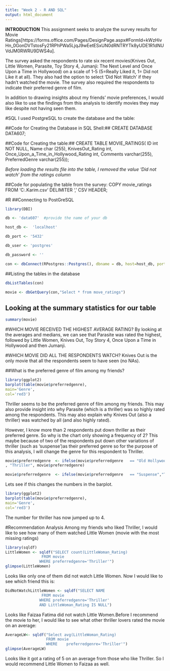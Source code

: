 ---
title: "Week 2 - R AND SQL"
output: html_document
---
**INTRODUCTION**
This assignment seeks to analyze the survey results for Movie Ratings[https://forms.office.com/Pages/DesignPage.aspx#FormId=kWzHivHn_0GonDVTstosFy21RPhPWa5LjqJ9wEetESxUN0dRNTRYTk8yUDE1R1dNUVdJM0RWRU9DWS4u].

The survey asked the respondents to rate six recent movies(Knives Out, Little Women, Parasite, Toy Story 4, Jumanji: The Next Level and Once Upon a Time in Hollywood) on a scale of 1-5 (5=Really Liked it, 1= Did not Like it at all). They also had the option to
select 'Did Not Watch' if they hadn't watched the movie. The survey also required the respondents to indicate their preferred genre of film.

In addition to drawing insights about my friends' movie preferences, I would also like to use the findings from this analysis to identify movies they may like despite not having seen them.


#SQL
I used PostgreSQL to create the database and the table:

##Code for Creating the Database in SQL Shell:##
CREATE DATABASE DATA607;

##Code for Creating the table:##
CREATE TABLE MOVIE_RATINGS(
ID int NOT NULL, Name char (255), KnivesOut_Rating int, Once_Upon_a_Time_in_Hollywood_Rating int, Comments varchar(255), PreferredGenre varchar(255));

*Before loading the results file into the table, I removed the value 'Did not watch' from the ratings column*

##Code for populating the table from the survey:
COPY movie_ratings
FROM 'C:\Users\Atina.Karim\Desktop\DATA607\MovieRatings.csv' 
DELIMITER ',' 
CSV HEADER;

#R
##Connecting to PostGreSQL
```{r}
library(DBI)

db <- 'data607'  #provide the name of your db

host_db <-  'localhost'

db_port <- '5432'  

db_user <- 'postgres'

db_password <- ''

con <- dbConnect(RPostgres::Postgres(), dbname = db, host=host_db, port=db_port, user=db_user, password=db_password)  
```
##Listing the tables in the database
```{r list tables}
dbListTables(con) 
```

```{r}
movie <- dbGetQuery(con,"Select * from move_ratings")
```
## Looking at the summary statistics for our table
```{r list tables}
summary(movie)
```

#WHICH MOVIE RECEIVED THE HIGHEST AVERAGE RATING?
By looking at the averages and medians, we can see that Parasite was rated the highest, followed by Little Women, Knives Out, Toy Story 4, Once Upon a Time in Hollywood and then Jumanji.

#WHICH MOVIE DID ALL THE RESPONDENTS WATCH?
Knives Out is the only movie that all the respondents seem to have seen (no NAs).


##What is the preferred genre of film among my friends?
```{r}
library(ggplot2)
barplot(table(movie$preferredgenre),
main='Genre',
col='red3')
```

Thriller seems to be the preferred genre of film among my friends. This may also provide insight into why Parasite (which is a thriller) was so highly rated among the respondents. This may also explain why Knives Out (also a thriller) was watched by all (and also highly rated).

However, I know more than 2 respondents put down thriller as their preferred genre. So why is the chart only showing a frequency of 2? This maybe because of two of the respondents put down other variations of thriller (such as 'suspense')as their preferred genre so for the purpose of this analysis, I will change the genre for this respondent to Thriller.

```{r}
movie$preferredgenre  <- ifelse(movie$preferredgenre   == "Old Hollywood, 70-80s romantic comedies, Thai horror, Cantonese thrillers"
, "Thriller", movie$preferredgenre)
```
```{r}
movie$preferredgenre  <- ifelse(movie$preferredgenre   == "Suspense","Thriller", movie$preferredgenre)
```
Lets see if this changes the numbers in the barplot.
```{r}
library(ggplot2)
barplot(table(movie$preferredgenre),
main='Genre',
col='red3')
```
The number for thriller has now jumped up to 4.

#Recommendation Analysis
Among my friends who liked Thriller, I would like to see how many of them watched Little Women (movie with the most missing ratings)

```{r}
library(sqldf)
LittleWomen <- sqldf("SELECT count(LittleWoman_Rating)
                FROM movie
               WHERE preferredgenre='Thriller'")
glimpse(LittleWomen)
```

Looks like only one of them did not watch Little Women. Now I would like to see which friend this is:

```{r}
DidNotWatchLittleWomen <- sqldf("SELECT NAME
                FROM movie
               WHERE preferredgenre='Thriller'
               AND LittleWoman_Rating IS NULL")
```

Looks like Faizaa Fatima did not watch Little Women.Before I recommend the movie to her, I would like to see what other thriller lovers rated the movie on an average:

```{r}
AverageLW<- sqldf("Select avg(LittleWoman_Rating)
                  FROM movie 
                  WHERE    preferredgenre='Thriller'")
glimpse(AverageLW)
```
Looks like it got a rating of 5 on an average from those who like Thriller. So I would recommend Little Women to Faizaa as well.


